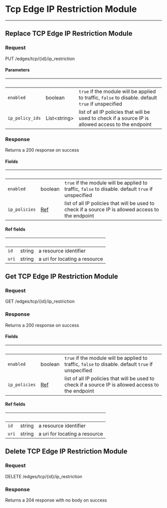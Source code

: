 <!-- Code generated for API Clients. DO NOT EDIT. -->



# Tcp Edge IP Restriction Module
------------------

## Replace TCP Edge IP Restriction Module



### Request

PUT /edges/tcp/{id}/ip_restriction

<TCPEdgeIPRestrictionModuleReplaceRequest />

#### Parameters

| &nbsp; | &nbsp; | &nbsp; |
|---|---|---|
| `enabled` | boolean | `true` if the module will be applied to traffic, `false` to disable. default `true` if unspecified |
| `ip_policy_ids` | List&lt;string&gt; | list of all IP policies that will be used to check if a source IP is allowed access to the endpoint |

### Response

Returns a 200 response on success

<TCPEdgeIPRestrictionModuleReplaceResponse />

#### Fields

| &nbsp; | &nbsp; | &nbsp; |
|---|---|---|
| `enabled` | boolean | `true` if the module will be applied to traffic, `false` to disable. default `true` if unspecified |
| `ip_policies` | [Ref](#ref-fields) | list of all IP policies that will be used to check if a source IP is allowed access to the endpoint |

#### Ref fields

| &nbsp; | &nbsp; | &nbsp; |
|---|---|---|
| `id` | string | a resource identifier |
| `uri` | string | a uri for locating a resource |

## Get TCP Edge IP Restriction Module



### Request

GET /edges/tcp/{id}/ip_restriction

<TCPEdgeIPRestrictionModuleGetRequest />

### Response

Returns a 200 response on success

<TCPEdgeIPRestrictionModuleGetResponse />

#### Fields

| &nbsp; | &nbsp; | &nbsp; |
|---|---|---|
| `enabled` | boolean | `true` if the module will be applied to traffic, `false` to disable. default `true` if unspecified |
| `ip_policies` | [Ref](#ref-fields) | list of all IP policies that will be used to check if a source IP is allowed access to the endpoint |

#### Ref fields

| &nbsp; | &nbsp; | &nbsp; |
|---|---|---|
| `id` | string | a resource identifier |
| `uri` | string | a uri for locating a resource |

## Delete TCP Edge IP Restriction Module



### Request

DELETE /edges/tcp/{id}/ip_restriction

<TCPEdgeIPRestrictionModuleDeleteRequest />

### Response

Returns a 204 response with no body on success
